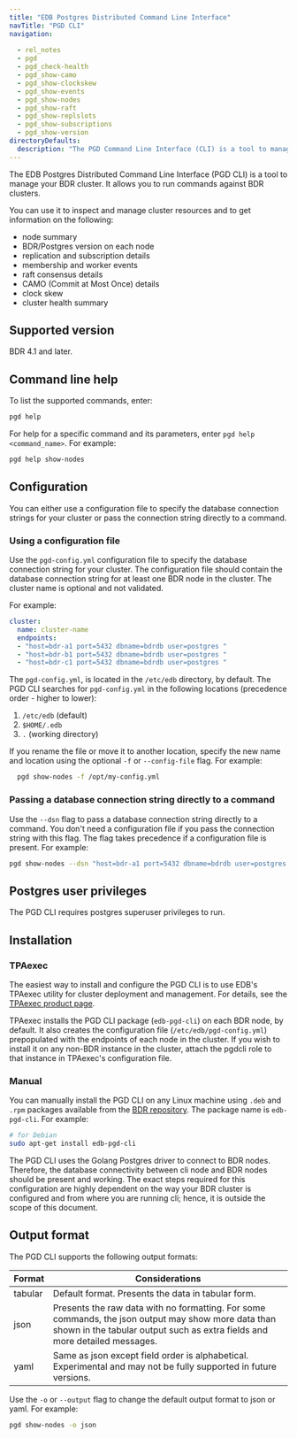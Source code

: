 ```yaml
---
title: "EDB Postgres Distributed Command Line Interface"
navTitle: "PGD CLI"
navigation:
 
  - rel_notes
  - pgd
  - pgd_check-health
  - pgd_show-camo
  - pgd_show-clockskew
  - pgd_show-events
  - pgd_show-nodes
  - pgd_show-raft
  - pgd_show-replslots
  - pgd_show-subscriptions
  - pgd_show-version
directoryDefaults:
  description: "The PGD Command Line Interface (CLI) is a tool to manage your BDR cluster"
---
```


The EDB Postgres Distributed Command Line Interface (PGD CLI) is a tool to manage your BDR cluster. It allows you to run commands against BDR clusters. 

You can use it to inspect and manage cluster resources and to get information on the following:

-   node summary
-   BDR/Postgres version on each node
-   replication and subscription details
-   membership and worker events
-   raft consensus details
-   CAMO (Commit at Most Once) details
-   clock skew
-   cluster health summary

## Supported version

BDR 4.1 and later.

## Command line help

To list the supported commands, enter:

```sh
pgd help
```

For help for a specific command and its parameters, enter `pgd help <command_name>`. For example:

```sh
pgd help show-nodes
```

## Configuration

You can either use a configuration file to specify the database connection strings for your cluster or pass the connection string directly to a command.

### Using a configuration file

Use the `pgd-config.yml` configuration file to specify the database connection string for your cluster. The configuration file should contain the database connection string for at least one BDR node in the cluster. The cluster name is optional and not validated.

For example:

```yaml
cluster:
  name: cluster-name
  endpoints:
  - "host=bdr-a1 port=5432 dbname=bdrdb user=postgres "
  - "host=bdr-b1 port=5432 dbname=bdrdb user=postgres "
  - "host=bdr-c1 port=5432 dbname=bdrdb user=postgres "
```

The `pgd-config.yml`, is located in the `/etc/edb` directory, by default. The PGD CLI searches for `pgd-config.yml` in the following locations (precedence order - higher to lower):

  1. `/etc/edb` (default)
  2. `$HOME/.edb`
  3. `.` (working directory)

If you rename the file or move it to another location, specify the new name and location using the optional `-f` or `--config-file` flag. For example:

```sh
  pgd show-nodes -f /opt/my-config.yml
```

### Passing a database connection string directly to a command

Use the `--dsn` flag to pass a database connection string directly to a command. You don't need a configuration file if you pass the connection string with this flag. The flag takes precedence if a configuration file is present. For example:

```sh
pgd show-nodes --dsn "host=bdr-a1 port=5432 dbname=bdrdb user=postgres "
```

## Postgres user privileges

The PGD CLI requires postgres superuser privileges to run.

## Installation

### TPAexec

The easiest way to install and configure the PGD CLI is to use EDB's TPAexec utility for cluster deployment and management. For details, see the [TPAexec product page](https://access.2ndquadrant.com/customer_portal/sw/tpa/).

TPAexec installs the PGD CLI package (`edb-pgd-cli`) on each BDR node, by default. It also creates the configuration file (`/etc/edb/pgd-config.yml`) prepopulated with the endpoints of each node in the cluster.
If you wish to install it on any non-BDR instance in the cluster, attach the pgdcli role to that instance in TPAexec's configuration file.

### Manual

You can manually install the PGD CLI on any Linux machine using `.deb` and `.rpm` packages available from the [BDR repository](https://techsupport.enterprisedb.com/software_subscriptions/add/products/bdr4/). The package name is `edb-pgd-cli`. For example:

```sh
# for Debian
sudo apt-get install edb-pgd-cli
```

The PGD CLI uses the Golang Postgres driver to connect to BDR nodes. Therefore, the database connectivity between cli node and BDR nodes should be present and working. The exact steps required for this configuration are highly dependent on the way your BDR cluster is configured and from where you are running cli; hence, it is outside the scope of this document.

## Output format

The PGD CLI supports the following output formats:

| Format  | Considerations |
| ------- | -------------- |
| tabular | Default format. Presents the data in tabular form.|
| json    | Presents the raw data with no formatting. For some commands, the json output may show more data than shown in the tabular output such as extra fields and more detailed messages. |
| yaml    | Same as json except field order is alphabetical. Experimental and may not be fully supported in future versions. |

Use the `-o` or `--output` flag to change the default output format to json or yaml. For example:

```sh
pgd show-nodes -o json
```

